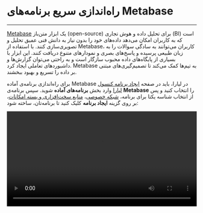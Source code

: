 
<Layout>

# راه‌اندازی سریع برنامه‌های Metabase
<hr className="mb-2" />

<a href="https://www.metabase.com/" className="blue-link">Metabase</a> یک ابزار متن‌باز (open-source) برای تحلیل داده و هوش تجاری (BI) است که به کاربران امکان می‌دهد داده‌های خود را بدون نیاز به دانش فنی عمیق تحلیل و تصویری‌سازی کنند. با استفاده از Metabase، کاربران می‌توانند به سادگی سوالات را به زبان طبیعی پرسیده و پاسخ‌های بصری و نمودارهای متنوع دریافت کنند. این ابزار با بسیاری از پایگاه‌های داده محبوب سازگار است و به راحتی می‌توان گزارش‌ها و داشبوردهای تعاملی ایجاد کرد. Metabase به تیم‌ها کمک می‌کند تا تصمیم‌گیری‌های مبتنی بر داده را تسریع و بهبود ببخشند.







<div className="h-4" />

برای راه‌اندازی برنامه‌ی آماده Metabase در لیارا، باید در صفحه <a href="https://console.liara.ir/apps/create" className="blue-link">ایجاد برنامه‌ کنسول لیارا</a> وارد بخش <b>برنامه‌های آماده</b> شوید.
سپس برنامه‌ی <b>Metabase</b> 
را انتخاب کنید و پس از انتخاب شناسه یکتا برای برنامه، <a href="/paas/details/private-network" className="blue-link">شبکه خصوصی</a>، <a href="/paas/details/plans/about" className="blue-link">منابع سخت‌افزاری و بسته امکانات</a>، بر روی گزینه <b>ایجاد برنامه</b> کلیک کنید تا برنامه‌تان، ساخته شود:
<div className="h-4" />
<video
  src="https://files.liara.ir/liara/metabase/create-metabase.mp4"
  controls="controls"
  className="block w-full"
  width="100%"
/>
<div className="h-4" />

پس از ساخته شدن برنامه، می‌توانید از آن، استفاده کنید.
{/* 
<Section id="see-also" title="همچنین بخوانید:" />

<div className='h-2' />
<div className="grid grid-cols-1 gap-4">
            {[
      {
        title: "تغییر نسخه‌ی برنامه مستقر شده",
        link: "/one-click-apps/rocketchat/how-tos/choose-version"
      },
  ].map(item =>
    <Link href={item.link}>
    <Card className="flex cursor-pointer w-full items-center justify-between">
        <div className="flex items-center gap-3">
        <h4>
            {item.title}
        </h4>
        </div>
        <GoArrowLeft className="ml-1" />
    </Card>
    </Link>
            )}
</div> */}


</Layout>